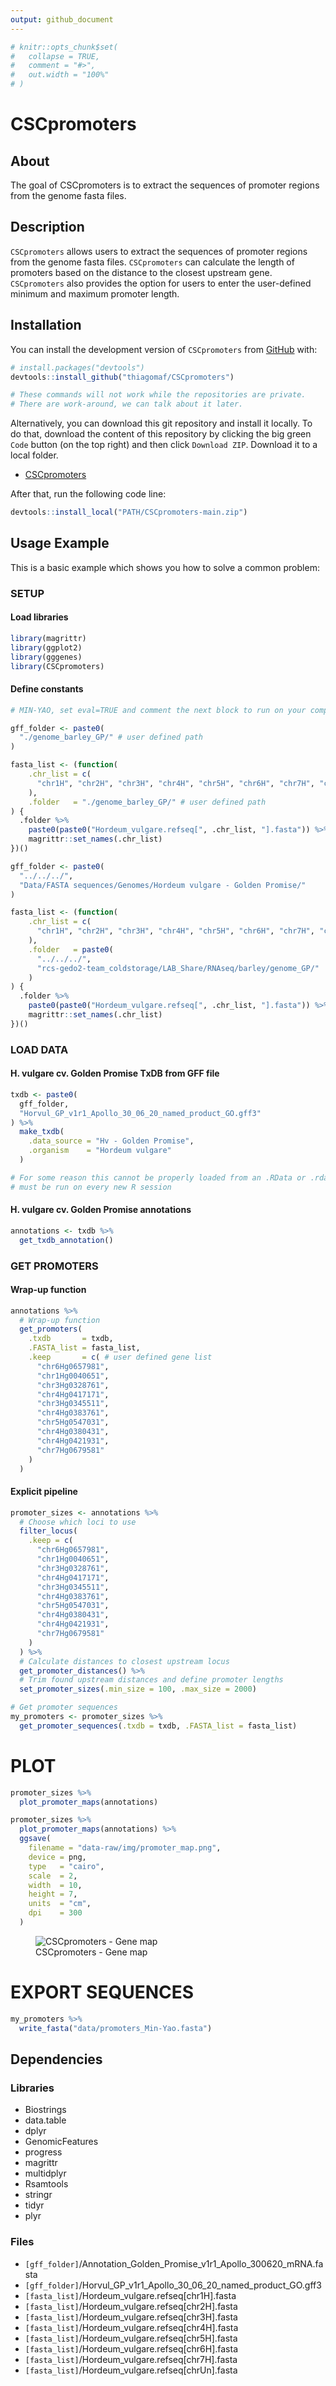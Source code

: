 ---
output: github_document
---

<!-- README.md is generated from README.Rmd. Please edit that file -->

```{r, include = FALSE}
# knitr::opts_chunk$set(
#   collapse = TRUE,
#   comment = "#>",
#   out.width = "100%"
# )
```

# CSCpromoters

<!-- badges: start -->
<!-- badges: end -->

## About

The goal of CSCpromoters is to extract the sequences of promoter regions from the genome fasta files.


## Description

`CSCpromoters` allows users to extract the sequences of promoter regions from the genome fasta files. `CSCpromoters` can calculate the length of promoters based on the distance to the closest upstream gene. `CSCpromoters` also provides the option for users to enter the user-defined minimum and maximum promoter length.


## Installation

You can install the development version of `CSCpromoters` from 
[GitHub](https://github.com/) with:

```{r installation1, eval=FALSE}
# install.packages("devtools")
devtools::install_github("thiagomaf/CSCpromoters")

# These commands will not work while the repositories are private.
# There are work-around, we can talk about it later.
```

Alternatively, you can download this git repository and install it locally. To 
do that, download the content of this repository by clicking the big green 
`Code` button (on the top right) and then click `Download ZIP`. Download it to 
a local folder. 

- [CSCpromoters](https://github.com/thiagomaf/CSCpromoters)

After that, run the following code line:

```{r installation2, eval=FALSE}
devtools::install_local("PATH/CSCpromoters-main.zip")
```


## Usage Example
This is a basic example which shows you how to solve a common problem:

### SETUP
#### Load libraries
```{r libraries, warning=FALSE}
library(magrittr)
library(ggplot2)
library(gggenes)
library(CSCpromoters)
```

#### Define constants
```{r constants, eval=FALSE}
# MIN-YAO, set eval=TRUE and comment the next block to run on your computer

gff_folder <- paste0(
  "./genome_barley_GP/" # user defined path
)

fasta_list <- (function(
    .chr_list = c(
      "chr1H", "chr2H", "chr3H", "chr4H", "chr5H", "chr6H", "chr7H", "chrUn"
    ),
    .folder   = "./genome_barley_GP/" # user defined path
) {
  .folder %>% 
    paste0(paste0("Hordeum_vulgare.refseq[", .chr_list, "].fasta")) %>% 
    magrittr::set_names(.chr_list)
})()
```

```{r include = FALSE}
gff_folder <- paste0(
  "../../../",
  "Data/FASTA sequences/Genomes/Hordeum vulgare - Golden Promise/"
)

fasta_list <- (function(
    .chr_list = c(
      "chr1H", "chr2H", "chr3H", "chr4H", "chr5H", "chr6H", "chr7H", "chrUn"
    ),
    .folder   = paste0(
      "../../../",
      "rcs-gedo2-team_coldstorage/LAB_Share/RNAseq/barley/genome_GP/"
    )
) {
  .folder %>%
    paste0(paste0("Hordeum_vulgare.refseq[", .chr_list, "].fasta")) %>%
    magrittr::set_names(.chr_list)
})()
```


### LOAD DATA
#### H. vulgare cv. Golden Promise TxDB from GFF file
```{r gff}
txdb <- paste0(
  gff_folder,
  "Horvul_GP_v1r1_Apollo_30_06_20_named_product_GO.gff3"
) %>%
  make_txdb(
    .data_source = "Hv - Golden Promise",
    .organism    = "Hordeum vulgare"
  )

# For some reason this cannot be properly loaded from an .RData or .rda file,
# must be run on every new R session
```

#### H. vulgare cv. Golden Promise annotations
```{r annotations}
annotations <- txdb %>%
  get_txdb_annotation()
```


### GET PROMOTERS
#### Wrap-up function
```{r wrap_up}
annotations %>%
  # Wrap-up function
  get_promoters(
    .txdb       = txdb,
    .FASTA_list = fasta_list,
    .keep       = c( # user defined gene list
      "chr6Hg0657981",
      "chr1Hg0040651",
      "chr3Hg0328761",
      "chr4Hg0417171",
      "chr3Hg0345511",
      "chr4Hg0383761",
      "chr5Hg0547031",
      "chr4Hg0380431",
      "chr4Hg0421931",
      "chr7Hg0679581"
    )
  )
```

#### Explicit pipeline
```{r explicit_pipeline}
promoter_sizes <- annotations %>%
  # Choose which loci to use
  filter_locus(
    .keep = c(
      "chr6Hg0657981",
      "chr1Hg0040651",
      "chr3Hg0328761",
      "chr4Hg0417171",
      "chr3Hg0345511",
      "chr4Hg0383761",
      "chr5Hg0547031",
      "chr4Hg0380431",
      "chr4Hg0421931",
      "chr7Hg0679581"
    )
  ) %>% 
  # Calculate distances to closest upstream locus
  get_promoter_distances() %>%
  # Trim found upstream distances and define promoter lengths
  set_promoter_sizes(.min_size = 100, .max_size = 2000)

# Get promoter sequences
my_promoters <- promoter_sizes %>% 
  get_promoter_sequences(.txdb = txdb, .FASTA_list = fasta_list)
```

# PLOT
```{r eval=FALSE}
promoter_sizes %>%
  plot_promoter_maps(annotations)
```

```{r include=FALSE}
promoter_sizes %>%
  plot_promoter_maps(annotations) %>% 
  ggsave(
    filename = "data-raw/img/promoter_map.png",
    device = png,
    type   = "cairo",
    scale  = 2,
    width  = 10,
    height = 7,
    units  = "cm",
    dpi    = 300
  )
```

![CSCpromoters - Gene map](data-raw/img/promoter_map.png)

# EXPORT SEQUENCES
```{r}
my_promoters %>%
  write_fasta("data/promoters_Min-Yao.fasta")
```


## Dependencies
### Libraries
- Biostrings
- data.table
- dplyr
- GenomicFeatures
- progress
- magrittr
- multidplyr
- Rsamtools
- stringr
- tidyr
- plyr
	
### Files
- `[gff_folder]`/Annotation_Golden_Promise_v1r1_Apollo_300620_mRNA.fasta
- `[gff_folder]`/Horvul_GP_v1r1_Apollo_30_06_20_named_product_GO.gff3
- `[fasta_list]`/Hordeum_vulgare.refseq[chr1H].fasta
- `[fasta_list]`/Hordeum_vulgare.refseq[chr2H].fasta
- `[fasta_list]`/Hordeum_vulgare.refseq[chr3H].fasta
- `[fasta_list]`/Hordeum_vulgare.refseq[chr4H].fasta
- `[fasta_list]`/Hordeum_vulgare.refseq[chr5H].fasta
- `[fasta_list]`/Hordeum_vulgare.refseq[chr6H].fasta
- `[fasta_list]`/Hordeum_vulgare.refseq[chr7H].fasta
- `[fasta_list]`/Hordeum_vulgare.refseq[chrUn].fasta
